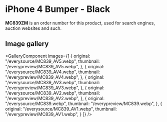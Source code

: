 
# iPhone 4 Bumper - Black

<Callout type='info' emoji='👉🏻'>**MC839ZM** is an order number for this product, used for search engines, auction websites and such.</Callout>

## Image gallery

<GalleryComponent
    images={[
      {
        original: "/everysource/MC839_AV5.webp",
        thumbnail: "/everypreview/MC839_AV5.webp",
      },
      {
        original: "/everysource/MC839_AV4.webp",
        thumbnail: "/everypreview/MC839_AV4.webp",
      },
      {
        original: "/everysource/MC839_AV3.webp",
        thumbnail: "/everypreview/MC839_AV3.webp",
      },
      {
        original: "/everysource/MC839_AV2.webp",
        thumbnail: "/everypreview/MC839_AV2.webp",
      },
      {
        original: "/everysource/MC839.webp",
        thumbnail: "/everypreview/MC839.webp",
      },
      {
        original: "/everysource/MC839_AV1.webp",
        thumbnail: "/everypreview/MC839_AV1.webp",
      }
    ]}
  />
